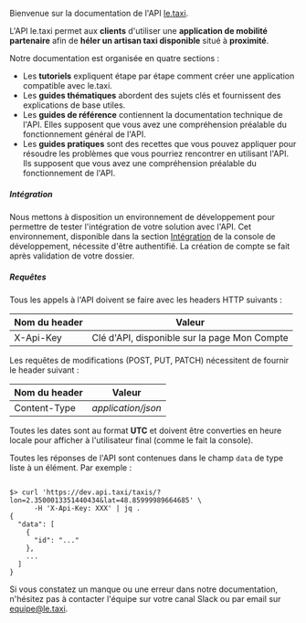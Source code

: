 Bienvenue sur la documentation de l'API [le.taxi](https://le.taxi).

L'API le.taxi permet aux **clients** d'utiliser une **application de mobilité partenaire** afin de **héler un artisan taxi disponible** situé à **proximité**.

Notre documentation est organisée en quatre sections :

* Les **tutoriels** expliquent étape par étape comment créer une application compatible avec le.taxi.
* Les **guides thématiques** abordent des sujets clés et fournissent des explications de base utiles.
* Les **guides de référence** contiennent la documentation technique de l'API. Elles supposent que vous avez une compréhension préalable du fonctionnement général de l'API.
* Les **guides pratiques** sont des recettes que vous pouvez appliquer pour résoudre les problèmes que vous pourriez rencontrer en utilisant l'API. Ils supposent que vous avez une compréhension préalable du fonctionnement de l'API.

##### Intégration
Nous mettons à disposition un environnement de développement pour permettre de tester l'intégration de votre solution
avec l'API. Cet environnement, disponible dans la section [Intégration](https://console.dev.api.taxi/integration/) de la console de développement,
nécessite d'être authentifié. La création de compte se fait après validation de votre dossier.

##### Requêtes

Tous les appels à l'API doivent se faire avec les headers HTTP suivants :


| Nom du header | Valeur                                       |
|---------------|----------------------------------------------|
| X-Api-Key     | Clé d'API, disponible sur la page Mon Compte |


Les requêtes de modifications (POST, PUT, PATCH) nécessitent de fournir le header suivant :

| Nom du header | Valeur             |
|---------------|--------------------|
| Content-Type  | *application/json* |


Toutes les dates sont au format **UTC** et doivent être converties en heure locale pour afficher à l'utilisateur final (comme le fait la console).

Toutes les réponses de l'API sont contenues dans le champ `data` de type liste à un élément. Par exemple :


```shell

$> curl 'https://dev.api.taxi/taxis/?lon=2.3500013351440434&lat=48.85999989664685' \
      -H 'X-Api-Key: XXX' | jq .
{
  "data": [
    {
      "id": "..."
    },
    ...
  ]
}
```


Si vous constatez un manque ou une erreur dans notre documentation, n'hésitez pas à contacter l'équipe sur votre canal Slack ou par email sur [equipe@le.taxi](mailto:equipe@le.taxi?subject=Signalement%20d'un%20problème%20sur%20votre%20documentation).
